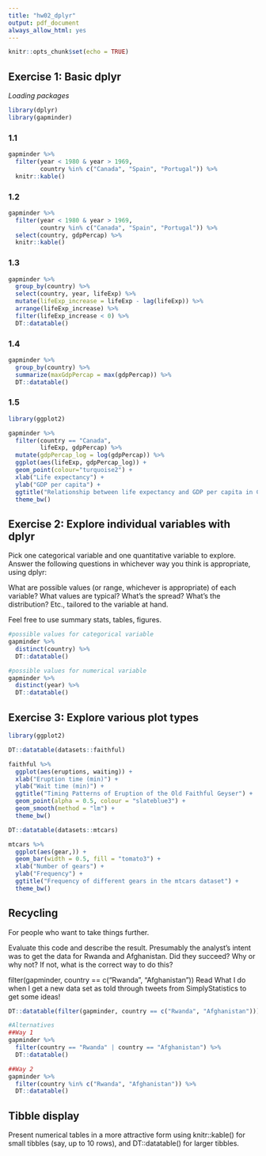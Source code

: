 ```yaml
---
title: "hw02_dplyr"
output: pdf_document
always_allow_html: yes
---
```


```r
knitr::opts_chunk$set(echo = TRUE)
```

## **Exercise 1: Basic dplyr**

*Loading packages*
```r
library(dplyr)
library(gapminder)
```

### **1.1**

```r
gapminder %>%
  filter(year < 1980 & year > 1969,
         country %in% c("Canada", "Spain", "Portugal")) %>%
  knitr::kable()
```

### **1.2**

```r
gapminder %>%
  filter(year < 1980 & year > 1969,
         country %in% c("Canada", "Spain", "Portugal")) %>%
  select(country, gdpPercap) %>%
  knitr::kable()
```

### **1.3**

```r
gapminder %>%
  group_by(country) %>%
  select(country, year, lifeExp) %>% 
  mutate(lifeExp_increase = lifeExp - lag(lifeExp)) %>% 
  arrange(lifeExp_increase) %>%
  filter(lifeExp_increase < 0) %>%
  DT::datatable()
```

### **1.4**

```r
gapminder %>%
  group_by(country) %>%
  summarize(maxGdpPercap = max(gdpPercap)) %>%
  DT::datatable()
```

### **1.5**

```r
library(ggplot2)

gapminder %>%
  filter(country == "Canada",
         lifeExp, gdpPercap) %>%
  mutate(gdpPercap_log = log(gdpPercap)) %>%
  ggplot(aes(lifeExp, gdpPercap_log)) + 
  geom_point(colour="turquoise2") + 
  xlab("Life expectancy") + 
  ylab("GDP per capita") + 
  ggtitle("Relationship between life expectancy and GDP per capita in Canada") +
  theme_bw()

```

## **Exercise 2: Explore individual variables with dplyr**

Pick one categorical variable and one quantitative variable to explore. Answer the following questions in whichever way you think is appropriate, using dplyr:

What are possible values (or range, whichever is appropriate) of each variable?
What values are typical? What’s the spread? What’s the distribution? Etc., tailored to the variable at hand.

Feel free to use summary stats, tables, figures.

```r
#possible values for categorical variable
gapminder %>%
  distinct(country) %>%
  DT::datatable()

#possible values for numerical variable
gapminder %>%
  distinct(year) %>%
  DT::datatable()
```

## **Exercise 3: Explore various plot types**

```r
library(ggplot2)

DT::datatable(datasets::faithful)

faithful %>%
  ggplot(aes(eruptions, waiting)) +
  xlab("Eruption time (min)") +
  ylab("Wait time (min)") +
  ggtitle("Timing Patterns of Eruption of the Old Faithful Geyser") +
  geom_point(alpha = 0.5, colour = "slateblue3") +
  geom_smooth(method = "lm") +
  theme_bw()

DT::datatable(datasets::mtcars)

mtcars %>%
  ggplot(aes(gear,)) + 
  geom_bar(width = 0.5, fill = "tomato3") + 
  xlab("Number of gears") +
  ylab("Frequency") + 
  ggtitle("Frequency of different gears in the mtcars dataset") +
  theme_bw()

```

## **Recycling**

For people who want to take things further.

Evaluate this code and describe the result. Presumably the analyst’s intent was to get the data for Rwanda and Afghanistan. Did they succeed? Why or why not? If not, what is the correct way to do this?

filter(gapminder, country == c("Rwanda", "Afghanistan"))
Read What I do when I get a new data set as told through tweets from SimplyStatistics to get some ideas!

```r
DT::datatable(filter(gapminder, country == c("Rwanda", "Afghanistan"))) #This method is successful in retrieving data for  Rwanda and Afghanistan

#Alternatives
##Way 1
gapminder %>% 
  filter(country == "Rwanda" | country == "Afghanistan") %>%
  DT::datatable()

##Way 2
gapminder %>%
  filter(country %in% c("Rwanda", "Afghanistan")) %>%
  DT::datatable()

```

## **Tibble display**

Present numerical tables in a more attractive form using knitr::kable() for small tibbles (say, up to 10 rows), and DT::datatable() for larger tibbles.